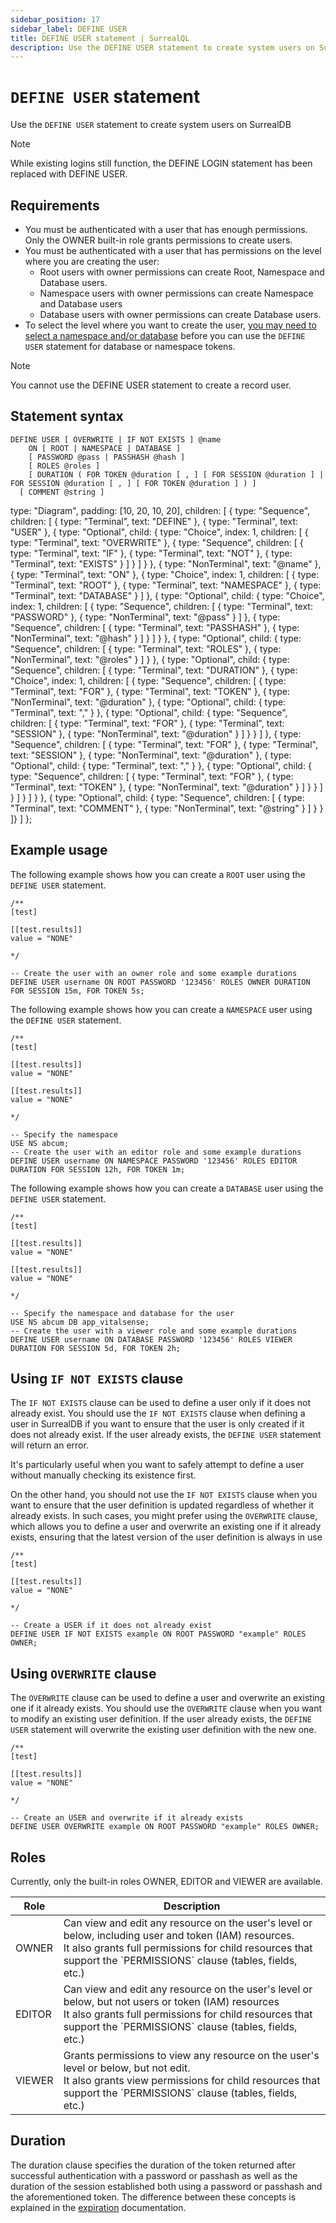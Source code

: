 ```yaml
---
sidebar_position: 17
sidebar_label: DEFINE USER
title: DEFINE USER statement | SurrealQL
description: Use the DEFINE USER statement to create system users on SurrealDB.
---
```



# `DEFINE USER` statement

Use the `DEFINE USER` statement to create system users on SurrealDB


> [!NOTE]
> While existing logins still function, the DEFINE LOGIN statement has been replaced with DEFINE USER.

## Requirements

- You must be authenticated with a user that has enough permissions. Only the OWNER built-in role grants permissions to create users.
- You must be authenticated with a user that has permissions on the level where you are creating the user:
    - Root users with owner permissions can create Root, Namespace and Database users.
    - Namespace users with owner permissions can create Namespace and Database users
    - Database users with owner permissions can create Database users.
- To select the level where you want to create the user, [you may need to select a namespace and/or database](/docs/surrealql/statements/use) before you can use the `DEFINE USER` statement for database or namespace tokens.


> [!NOTE]
> You cannot use the DEFINE USER statement to create a record user.

## Statement syntax

<Tabs syncKey="define-user-statement">
  <TabItem label="SurrealQL Syntax">

```syntax title="SurrealQL Syntax"
DEFINE USER [ OVERWRITE | IF NOT EXISTS ] @name
	ON [ ROOT | NAMESPACE | DATABASE ]
	[ PASSWORD @pass | PASSHASH @hash ]
	[ ROLES @roles ]
	[ DURATION ( FOR TOKEN @duration [ , ] [ FOR SESSION @duration ] | FOR SESSION @duration [ , ] [ FOR TOKEN @duration ] ) ]
  [ COMMENT @string ]
```

  </TabItem>
  <TabItem label="Railroad Diagram">

  type: "Diagram",
  padding: [10, 20, 10, 20],
  children: [
    { type: "Sequence", children: [
      { type: "Terminal", text: "DEFINE" },
      { type: "Terminal", text: "USER" },
      { type: "Optional", child: { type: "Choice", index: 1, children: [ { type: "Terminal", text: "OVERWRITE" }, { type: "Sequence", children: [ { type: "Terminal", text: "IF" }, { type: "Terminal", text: "NOT" }, { type: "Terminal", text: "EXISTS" } ] } ] } },
      { type: "NonTerminal", text: "@name" },
      { type: "Terminal", text: "ON" },
      { type: "Choice", index: 1, children: [ { type: "Terminal", text: "ROOT" }, { type: "Terminal", text: "NAMESPACE" }, { type: "Terminal", text: "DATABASE" } ] },
      { type: "Optional", child: { type: "Choice", index: 1, children: [ { type: "Sequence", children: [ { type: "Terminal", text: "PASSWORD" }, { type: "NonTerminal", text: "@pass" } ] }, { type: "Sequence", children: [ { type: "Terminal", text: "PASSHASH" }, { type: "NonTerminal", text: "@hash" } ] } ] } },
      { type: "Optional", child: { type: "Sequence", children: [ { type: "Terminal", text: "ROLES" }, { type: "NonTerminal", text: "@roles" } ] } },
      { type: "Optional", child: { type: "Sequence", children: [
        { type: "Terminal", text: "DURATION" },
        { type: "Choice", index: 1, children: [
          { type: "Sequence", children: [ { type: "Terminal", text: "FOR" }, { type: "Terminal", text: "TOKEN" }, { type: "NonTerminal", text: "@duration" }, { type: "Optional", child: { type: "Terminal", text: "," } }, { type: "Optional", child: { type: "Sequence", children: [ { type: "Terminal", text: "FOR" }, { type: "Terminal", text: "SESSION" }, { type: "NonTerminal", text: "@duration" } ] } } ] },
          { type: "Sequence", children: [ { type: "Terminal", text: "FOR" }, { type: "Terminal", text: "SESSION" }, { type: "NonTerminal", text: "@duration" }, { type: "Optional", child: { type: "Terminal", text: "," } }, { type: "Optional", child: { type: "Sequence", children: [ { type: "Terminal", text: "FOR" }, { type: "Terminal", text: "TOKEN" }, { type: "NonTerminal", text: "@duration" } ] } } ] }
        ] }
      ] } },
      { type: "Optional", child: { type: "Sequence", children: [ { type: "Terminal", text: "COMMENT" }, { type: "NonTerminal", text: "@string" } ] } }
    ]}
  ]
};

<RailroadDiagram ast={defineUserAst} className="my-6" />

  </TabItem>
</Tabs>

## Example usage
The following example shows how you can create a `ROOT` user using the `DEFINE USER` statement.

```surql
/**
[test]

[[test.results]]
value = "NONE"

*/

-- Create the user with an owner role and some example durations
DEFINE USER username ON ROOT PASSWORD '123456' ROLES OWNER DURATION FOR SESSION 15m, FOR TOKEN 5s;

```
The following example shows how you can create a `NAMESPACE` user using the `DEFINE USER` statement.

```surql
/**
[test]

[[test.results]]
value = "NONE"

[[test.results]]
value = "NONE"

*/

-- Specify the namespace
USE NS abcum;
-- Create the user with an editor role and some example durations
DEFINE USER username ON NAMESPACE PASSWORD '123456' ROLES EDITOR DURATION FOR SESSION 12h, FOR TOKEN 1m;
```

The following example shows how you can create a `DATABASE` user using the `DEFINE USER` statement.
```surql
/**
[test]

[[test.results]]
value = "NONE"

[[test.results]]
value = "NONE"

*/

-- Specify the namespace and database for the user
USE NS abcum DB app_vitalsense;
-- Create the user with a viewer role and some example durations
DEFINE USER username ON DATABASE PASSWORD '123456' ROLES VIEWER DURATION FOR SESSION 5d, FOR TOKEN 2h;
```

## Using `IF NOT EXISTS` clause

<Since v="v1.3.0" />

The `IF NOT EXISTS` clause can be used to define a user only if it does not already exist. You should use the `IF NOT EXISTS` clause when defining a user in SurrealDB if you want to ensure that the user is only created if it does not already exist. If the user already exists, the `DEFINE USER` statement will return an error.

It's particularly useful when you want to safely attempt to define a user without manually checking its existence first.

On the other hand, you should not use the `IF NOT EXISTS` clause when you want to ensure that the user definition is updated regardless of whether it already exists. In such cases, you might prefer using the `OVERWRITE` clause, which allows you to define a user and overwrite an existing one if it already exists, ensuring that the latest version of the user definition is always in use

```surql
/**
[test]

[[test.results]]
value = "NONE"

*/

-- Create a USER if it does not already exist
DEFINE USER IF NOT EXISTS example ON ROOT PASSWORD "example" ROLES OWNER;
```

## Using `OVERWRITE` clause

<Since v="v2.0.0" />

The `OVERWRITE` clause can be used to define a user and overwrite an existing one if it already exists. You should use the `OVERWRITE` clause when you want to modify an existing user definition. If the user already exists, the `DEFINE USER` statement will overwrite the existing user definition with the new one.

```surql
/**
[test]

[[test.results]]
value = "NONE"

*/

-- Create an USER and overwrite if it already exists
DEFINE USER OVERWRITE example ON ROOT PASSWORD "example" ROLES OWNER;
```

## Roles
Currently, only the built-in roles OWNER, EDITOR and VIEWER are available.

<table>
<thead>
  <tr>
    <th>Role</th>
    <th>Description</th>
  </tr>
</thead>
<tbody>
  <tr>
    <td>OWNER</td>
    <td>Can view and edit any resource on the user's level or below, including user and token (IAM) resources.<br/>It also grants full permissions for child resources that support the `PERMISSIONS` clause (tables, fields, etc.)</td>
  </tr>
  <tr>
    <td>EDITOR</td>
    <td>Can view and edit any resource on the user's level or below, but not users or token (IAM) resources<br/>It also grants full permissions for child resources that support the `PERMISSIONS` clause (tables, fields, etc.)</td>
  </tr>
  <tr>
    <td>VIEWER</td>
    <td>Grants permissions to view any resource on the user's level or below, but not edit.<br/>It also grants view permissions for child resources that support the `PERMISSIONS` clause (tables, fields, etc.)</td>
  </tr>
</tbody>
</table>

## Duration
<Since v="v2.0.0" />

The duration clause specifies the duration of the token returned after successful authentication with a password or passhash as well as the duration of the session established both using a password or passhash and the aforementioned token. The difference between these concepts is explained in the [expiration](/docs/surrealdb/security/authentication#expiration) documentation.
